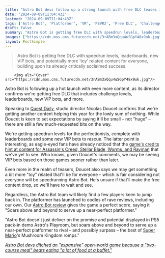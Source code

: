 ```yaml
---
title: "Astro Bot devs follow up a strong launch with free DLC teases including more VIP bots to rescue and speedrun levels"
date: "2024-09-09T11:04:43Z"
lastmod: "2024-09-09T11:04:43Z"
tags: ['Astro Bot', 'Platformer', 'VR', 'PSVR2', 'Free DLC', 'Challenge Levels', 'Leaderboards', 'VIP Bots']
draft: false
summary: "Astro Bot is getting free DLC with speedrun levels, leaderboards, new VIP bots, and potentially more 'toy' related content for everyone, building upon its already critically acclaimed success."
images: ["https://cdn.mos.cms.futurecdn.net/3rABm3xQqu4uSGpY48x9uk.jpg"]
layout: PostSimple
---
```

> Astro Bot is getting free DLC with speedrun levels, leaderboards, new VIP bots, and potentially more 'toy' related content for everyone, building upon its already critically acclaimed success.


        <img alt="Cover" src="https://cdn.mos.cms.futurecdn.net/3rABm3xQqu4uSGpY48x9uk.jpg"/>
        
Astro Bot is following up a hot launch with even more content, as its director confirms we're getting free DLC that includes challenge levels, leaderboards, new VIP bots, and more.

Speaking to [Quest Daily](https://youtu.be/TQIqH3c3Agw?si=h4VCCBQOzDbO0tU-), studio director Nicolas Doucet confirms that we're getting another content helping this year for the lowly sum of nothing. While Doucet is keen to set expectations by saying it'll be small – not "huge" – there are still a few much-requested bits on the way.

We're getting speedrun levels for the perfectionists, complete with leaderboards and some new VIP bots to rescue. The latter point is interesting, as eagle-eyed fans have already noticed that the [game's credits hint at content for Assassin's Creed, Stellar Blade, Worms, and Rayman](https://www.gamesradar.com/games/platformer/astro-bot-credits-hint-at-missing-assassins-creed-stellar-blade-worms-and-rayman-cameos-that-might-come-as-dlc/) that we've yet to see. Who knows, given Doucet's comments, we may be seeing VIP bots based on those games sooner rather than later.

Even more in the realm of teasers, Doucet also says we may get something a bit more "toy" related that'll be for everyone – which is fair considering not everyone will be speedrunning Astro Bot. He's unsure if that'll make the free content drop, so we'll have to wait and see.

Regardless, the Astro Bot team will likely find a few players keen to jump back in. The platformer has launched to oodles of rave reviews, including our own. Our [Astro Bot review](https://www.gamesradar.com/games/platformer/astro-bot-review/) gives the game a perfect score, saying it "Soars above and beyond to serve up a near-perfect platformer."

"Astro Bot doesn't just deliver on the promise and potential displayed in PS5 pack-in demo Astro's Playroom, but soars above and beyond to serve up a near-perfect platformer to rival – and possibly surpass – the best of [Super Mario](https://www.gamesradar.com/tag/super-mario/)'s Mushroom Kingdom romps."

[<em>Astro Bot devs ditched an "expansive" open-world game because a "two-course meal" beats eating "a lot of food at a buffet."</em>](https://www.gamesradar.com/games/platformer/astro-bot-devs-ditched-an-expansive-open-world-game-because-a-two-course-meal-beats-eating-a-lot-of-food-at-a-buffet/)
        